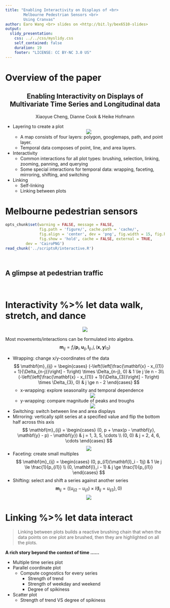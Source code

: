 ```yaml
---
title: "Enabling Interactivity on Displays of <br> 
        Melbourne Pedestrian Sensors <br>
        Using Cranvas"
author: Earo Wang <br> slides on <http://bit.ly/bex6510-slides>
output:
  slidy_presentation:
    css: ../../css/myslidy.css
    self_contained: false
    duration: 19
    footer: "LICENSE: CC BY-NC 3.0 US"
---
```


# Overview of the paper

<!-- <center><img src="figure/cranvas_paper.png" alt="cranvas" style="width: 85%; height: 800px"/></center> -->

<center>
## Enabling Interactivity on Displays of <br> Multivariate Time Series and Longitudinal data
</center>

<center>
Xiaoyue Cheng, Dianne Cook & Heike Hofmann
</center>

* Layering to create a plot
      <center>
![](figure/melb_map.png)
      </center>
    + A map consists of four layers: polygon, googlemaps, path, and point layer.
    + Temporal data composes of point, line, and area layers.
* Interactivity
    - Common interactions for all plot types: brushing, selection, linking, zooming, panning, and querying
    - Some special interactions for temporal data: wrapping, faceting, mirroring, shifting, and switching
* Linking 
    - Self-linking
    - Linking between plots

# Melbourne pedestrian sensors 

```r
opts_chunk$set(warning = FALSE, message = FALSE,
			   fig.path = 'figure/', cache.path = 'cache/', 
			   fig.align = 'center', dev = 'png', fig.width = 15, fig.height = 8, 
			   fig.show = 'hold', cache = FALSE, external = TRUE,
         dev = 'CairoPNG')
read_chunk('../scriptsR/interactive.R')
```

```r
```

```r
```

## A glimpse at pedestrian traffic

```r
```

```r
```

# Interactivity %>% let data walk, stretch, and dance

<center>
![](figure/robot_dance.gif)
</center>

Most movements/interactions can be formulated into algebra.
$$
\mathbf{m}_{ij} = f_{i}(\mathbf{p}_i, \mathbf{u}_{ij}, \mathbf{l}_{ij}, j, 
(\mathbf{x, y})_{0})
$$

* Wrapping: change x/y-coordinates of the data
  $$
  \mathbf{m}_{ij} = \begin{cases}
  (-\left(\left[\frac{\mathbf{x} - x_{(1)} + 1}{\Delta_{n-j}}\right] - 1\right) 
  \times \Delta_{n-j}, 0) & 1 \le j \le n - 3\\
  (-\left(\left[\frac{\mathbf{x} - x_{(1)} + 1}{\Delta_{3}}\right] - 1\right) 
  \times \Delta_{3}, 0) & j \ge n - 2
  \end{cases}
  $$
    + x-wrapping: explore seasonality and temporal dependence 
      <center>
![](figure/xwrapping.gif)
      </center>
    + y-wrapping: compare magnitude of peaks and troughs 
      <center>
![](figure/ywrapping.gif)
      </center>
* Switching: switch between line and area displays
* Mirroring: vertically split series at a specified value and flip the bottom half
  across this axis
  $$
  \mathbf{m}_{ij} = \begin{cases}
  (0, p + \max(p - \mathbf{y}, \mathbf{y} - p) - \mathbf{y}) & j = 1, 3, 5, \cdots \\
  (0, 0) & j = 2, 4, 6, \cdots
  \end{cases}
  $$
      <center>
![](figure/area-mirror.gif)
      </center>
* Faceting: create small multiples
  $$
  \mathbf{m}_{ij} = \begin{cases}
  (0, p_{i1}(\mathbf{l}_i - 1)j) & 1 \le j \le \frac{1}{p_{i1}} \\
  (0, \mathbf{l}_i - 1) & j \ge \frac{1}{p_{i1}}
  \end{cases}
  $$
* Shifting: select and shift a series against another series
  $$
  \mathbf{m}_{ij} = ((u_{ij2} - u_{ij1}) \times I\left\{\mathbf{l}_{ij} = u_{ij3}
  \right\}, 0)
  $$
      <center>
![](figure/facet-shift.gif)
      </center>

<!-- ## Manage data or movements? -->
<!--  -->
<!-- * Incremental  -->
<!--   $$ -->
<!--   (\mathbf{x, y})_{s_{t + 1}} = (\mathbf{x, y})_{s_{t}} + \mathbf{m}_{i1} -->
<!--   $$ -->
<!-- * Baseline  -->
<!--   $$ -->
<!--   (\mathbf{x, y})_{s_{t + 1}} = (\mathbf{x, y})_{s_{0}} + \sum_{i, j}\mathbf{m}_{ij} -->
  <!-- $$ -->

# Linking %>% let data interact

> Linking between plots builds a reactive brushing chain that when the data points
on one plot are brushed, then they are highlighted on all the plots.

**A rich story beyond the context of time ......**

* Multiple time series plot
* Parallel coordinate plot
    + Compute cognostics for every series
        - Strength of trend
        - Strength of weekday and weekend
        - Degree of spikiness
* Scatter plot
    + Strength of trend VS degree of spikiness

<!-- <center> -->
<!-- <img src="figure/linking.gif" alt="linking" height="85%" width="85%"> -->
<!-- </center> -->
